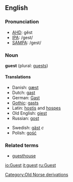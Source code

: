 ==English==
===Pronunciation===
*[[w:AHD|AHD]]: gĕst
*[[w:IPA|IPA]]: /gest/
*[[w:SAMPA|SAMPA]]: /gest/

===Noun===
'''guest''' (plural: [[guests]])

====Translations====
*Danish: [[gæst]]
*Dutch: [[gast]]
*German: [[Gast]]
*[[Gothic]]: [[gasts]]
*Latin: [[hostis]] and [[hospes]]
*Old English: [[giest]]
*Russian: [[gost]]
<!--- *Slovensko: [[gost]] --- Slovenian or Slovak? ---->
*Swedish: [[gäst]] ''c''
*Polish: [[gość]]

===Related terms===
*[[guesthouse]]

[[Category:Old Norse derivations]]

[[io:Guest]]
[[it:guest]]
[[ru:Guest]]